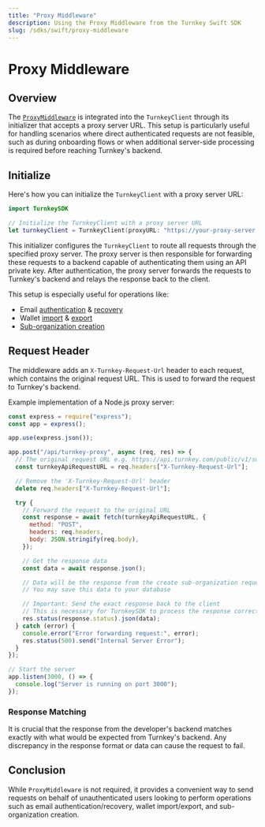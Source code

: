 ```yaml
---
title: "Proxy Middleware"
description: Using the Proxy Middleware from the Turnkey Swift SDK
slug: /sdks/swift/proxy-middleware
---
```


# Proxy Middleware

## Overview

The [`ProxyMiddleware`](https://github.com/tkhq/swift-sdk/blob/bd8993b4b6b35c44d4a917b06dd44490961c4f28/Sources/Middleware/ProxyMiddleware.swift) is integrated into the `TurnkeyClient` through its initializer that accepts a proxy server URL. This setup is particularly useful for handling scenarios where direct authenticated requests are not feasible, such as during onboarding flows or when additional server-side processing is required before reaching Turnkey's backend.

## Initialize

Here's how you can initialize the `TurnkeyClient` with a proxy server URL:

```swift
import TurnkeySDK

// Initialize the TurnkeyClient with a proxy server URL
let turnkeyClient = TurnkeyClient(proxyURL: "https://your-proxy-server.com/api/turnkey-proxy")
```

This initializer configures the `TurnkeyClient` to route all requests through the specified proxy server. The proxy server is then responsible for forwarding these requests to a backend capable of authenticating them using an API private key. After authentication, the proxy server forwards the requests to Turnkey's backend and relays the response back to the client.

This setup is especially useful for operations like:

- Email [authentication](/features/email-auth) & [recovery](/features/email-recovery)
- Wallet [import](/features/import-wallets) & [export](/features/export-wallets)
- [Sub-organization creation](/concepts/sub-organizations#creating-sub-organizations)

## Request Header

The middleware adds an `X-Turnkey-Request-Url` header to each request, which contains the original request URL. This is used to forward the request to Turnkey's backend.

Example implementation of a Node.js proxy server:

```javascript
const express = require("express");
const app = express();

app.use(express.json());

app.post("/api/turnkey-proxy", async (req, res) => {
  // The original request URL e.g. https://api.turnkey.com/public/v1/submit/create_sub_organization
  const turnkeyApiRequestURL = req.headers["X-Turnkey-Request-Url"];

  // Remove the 'X-Turnkey-Request-Url' header
  delete req.headers["X-Turnkey-Request-Url"];

  try {
    // Forward the request to the original URL
    const response = await fetch(turnkeyApiRequestURL, {
      method: "POST",
      headers: req.headers,
      body: JSON.stringify(req.body),
    });

    // Get the response data
    const data = await response.json();

    // Data will be the response from the create sub-organization request
    // You may save this data to your database

    // Important: Send the exact response back to the client
    // This is necessary for TurnkeySDK to process the response correctly
    res.status(response.status).json(data);
  } catch (error) {
    console.error("Error forwarding request:", error);
    res.status(500).send("Internal Server Error");
  }
});

// Start the server
app.listen(3000, () => {
  console.log("Server is running on port 3000");
});
```

### Response Matching

It is crucial that the response from the developer's backend matches exactly with what would be expected from Turnkey's backend. Any discrepancy in the response format or data can cause the request to fail.

## Conclusion

While `ProxyMiddleware` is not required, it provides a convenient way to send requests on behalf of unauthenticated users looking to perform operations such as email authentication/recovery, wallet import/export, and sub-organization creation.
